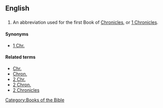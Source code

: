 ==English==

==={{abbreviation}}===
{{infl|en|abbreviation}}

# {{biblical}} An abbreviation used for the first Book of [[Chronicles]], or [[1 Chronicles]].

====Synonyms====
*[[1 Chr.]]

====Related terms====
*[[Chr.]]
*[[Chron.]]
*[[2 Chr.]]
*[[2 Chron.]]
*[[2 Chronicles]]

[[Category:Books of the Bible]]